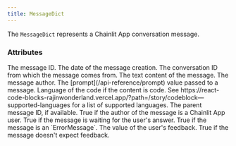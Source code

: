 ```yaml
---
title: MessageDict
---
```


The `MessageDict` represents a Chainlit App conversation message.

### Attributes

<ParamField path="id" type="str">
  The message ID.
</ParamField>
<ParamField path="createdAt" type="int">
  The date of the message creation.
</ParamField>
<ParamField path="conversationId" type="Optional[str]">
  The conversation ID from which the message comes from.
</ParamField>
<ParamField path="content" type="str">
  The text content of the message.
</ParamField>
<ParamField path="author" type="str">
  The message author.
</ParamField>
<ParamField path="prompt" type="Optional[Prompt]">
  The [prompt](/api-reference/prompt) value passed to a message.
</ParamField>
<ParamField path="language" type="Optional[str]">
  Language of the code if the content is code. See
  https://react-code-blocks-rajinwonderland.vercel.app/?path=/story/codeblock—supported-languages
  for a list of supported languages.
</ParamField>
<ParamField path="parentId" type="Optional[str]">
  The parent message ID, if available.
</ParamField>
<ParamField path="authorIsUser" type="Optional[bool]">
  True if the author of the message is a Chainlit App user.
</ParamField>
<ParamField path="waitForAnswer" type="Optional[bool]">
  True if the message is waiting for the user's answer.
</ParamField>
<ParamField path="isError" type="Optional[bool]">
  True if the message is an `ErrorMessage`.
</ParamField>
<ParamField path="humanFeedback" type="Optional[int]">
  The value of the user's feedback.
</ParamField>
<ParamField path="disableHumanFeedback" type="Optional[bool]">
  True if the message doesn't expect feedback.
</ParamField>
